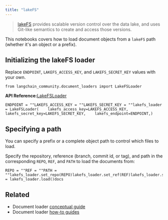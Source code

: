 ```yaml
---
title: "lakeFS"
---
```


> [lakeFS](https://docs.lakefs.io/) provides scalable version control over the data lake, and uses Git-like semantics to create and access those versions.

This notebooks covers how to load document objects from a `lakeFS` path (whether it's an object or a prefix).

## Initializing the lakeFS loader

Replace `ENDPOINT`, `LAKEFS_ACCESS_KEY`, and `LAKEFS_SECRET_KEY` values with your own.

```
from langchain_community.document_loaders import LakeFSLoader
```

**API Reference:**[LakeFSLoader](https://python.langchain.com/api_reference/community/document_loaders/langchain_community.document_loaders.lakefs.LakeFSLoader.html)

```
ENDPOINT = ""LAKEFS_ACCESS_KEY = ""LAKEFS_SECRET_KEY = ""lakefs_loader = LakeFSLoader(    lakefs_access_key=LAKEFS_ACCESS_KEY,    lakefs_secret_key=LAKEFS_SECRET_KEY,    lakefs_endpoint=ENDPOINT,)
```

## Specifying a path

You can specify a prefix or a complete object path to control which files to load.

Specify the repository, reference (branch, commit id, or tag), and path in the corresponding `REPO`, `REF`, and `PATH` to load the documents from:

```
REPO = ""REF = ""PATH = ""lakefs_loader.set_repo(REPO)lakefs_loader.set_ref(REF)lakefs_loader.set_path(PATH)docs = lakefs_loader.load()docs
```

## Related

* Document loader [conceptual guide](/src/oss/concepts/document_loaders)
* Document loader [how-to guides](/src/oss/how_to/#document-loaders)
